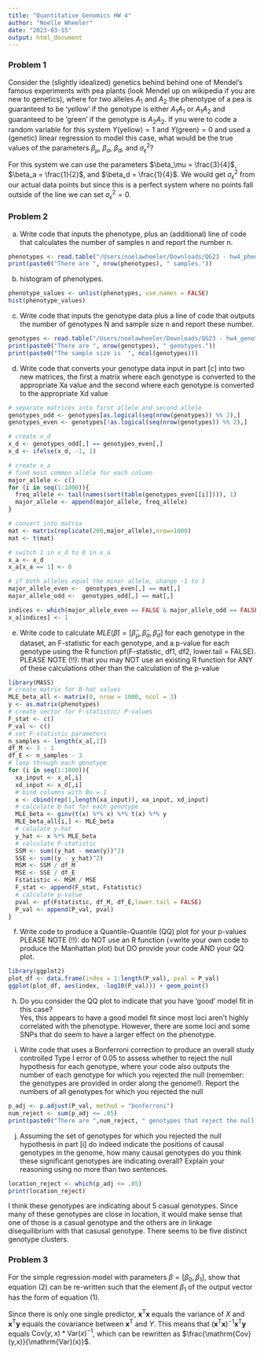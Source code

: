 ```yaml
---
title: "Quantitative Genomics HW 4"
author: "Noelle Wheeler"
date: "2023-03-15"
output: html_document
---
```


### Problem 1

Consider the (slightly idealized) genetics behind behind one of Mendel's famous experiments with pea plants (look Mendel up on wikipedia if you are new to genetics), where for two alleles $A_1$ and $A_2$ the phenotype of a pea is guaranteed to be 'yellow' if the genotype is either $A_1A_1$ or $A_1A_2$ and guaranteed to be 'green' if the genotype is $A_2A_2$.  If you were to code a random variable for this system $Y($yellow$) = 1$ and $Y($green$) = 0$ and used a (genetic) linear regression to model this case, what would be the true values of the parameters $\beta_\mu$, $\beta_a$, $\beta_d$, and $\sigma^2_\epsilon$?

For this system we can use the parameters $\beta_\mu = \frac{3}{4}$, $\beta_a = \frac{1}{2}$, and $\beta_d = \frac{1}{4}$. We would get $\sigma^2_\epsilon$ from our actual data points but since this is a perfect system where no points fall outside of the line we can set $\sigma^2_\epsilon = 0$.

### Problem 2

a. Write code that inputs the phenotype, plus an (additional) line of code that calculates the number of samples n and report the number n.
```r
phenotypes <- read.table("/Users/noelawheeler/Downloads/QG23 - hw4_phenotypes.txt")
print(paste0("There are ", nrow(phenotypes), " samples."))
```

b. histogram of phenotypes.
```r
phenotype_values <- unlist(phenotypes, use.names = FALSE)
hist(phenotype_values)
```

c. Write code that inputs the genotype data plus a line of code that outputs the number of genotypes N and sample size n and report these number.
```r
genotypes <- read.table("/Users/noelawheeler/Downloads/QG23 - hw4_genotypes.txt")
print(paste0("There are ", nrow(genotypes), " genotypes."))
print(paste0("The sample size is  ", ncol(genotypes)))
```

d. Write code that converts your genotype data input in part [c] into two new matrices, the first a matrix where each genotype is converted to the appropriate Xa value and the second where each genotype is converted to the appropriate Xd value
```r
# separate matrices into first allele and second allele 
genotypes_odd <- genotypes[as.logical(seq(nrow(genotypes)) %% 2),]
genotypes_even <- genotypes[!as.logical(seq(nrow(genotypes)) %% 2),]

# create x_d
x_d <- genotypes_odd[,] == genotypes_even[,]
x_d <- ifelse(x_d, -1, 1)

# create x_a
# find most common allele for each column
major_allele <- c()
for (i in seq(1:1000)){
  freq_allele <- tail(names(sort(table(genotypes_even[[i]]))), 1)
  major_allele <- append(major_allele, freq_allele)
}

# convert into matrix
mat <- matrix(replicate(200,major_allele),nrow=1000)
mat <- t(mat)

# switch 1 in x_d to 0 in x_a
x_a <- x_d
x_a[x_a == 1] <- 0

# if both alleles equal the minor allele, change -1 to 1
major_allele_even <-  genotypes_even[,] == mat[,]
major_allele_odd <-  genotypes_odd[,] == mat[,]

indices <- which(major_allele_even == FALSE & major_allele_odd == FALSE, arr.ind = TRUE)
x_a[indices] <- 1
```

e.  Write code to calculate $MLE(\hat{\beta}) = [\hat{\beta}_\mu, \hat{\beta}_a, \hat{\beta}_d]$ for each genotype in the dataset, an F-statistic for each genotype, and a p-value for each genotype using the R function pf(F-statistic, df1, df2, lower.tail = FALSE).   PLEASE NOTE (!!): that you may NOT use an existing R function for ANY of these calculations other than the calculation of the p-value
```r
library(MASS)
# create matrix for B-hat values
MLE_beta_all <- matrix(0, nrow = 1000, ncol = 3)
y <- as.matrix(phenotypes)
# create vector for F-statistic/ P-values
F_stat <- c()
P_val <- c()
# set F-statistic parameters
n_samples <- length(x_a[,1])
df_M <- 3 - 1
df_E <- n_samples - 3
# loop through each genotype
for (i in seq(1:1000)){
  xa_input <- x_a[,i]
  xd_input <- x_d[,i]
  # bind columns with Bu = 1
  x <- cbind(rep(1,length(xa_input)), xa_input, xd_input)
  # calculate b-hat for each genotype
  MLE_beta <- ginv(t(x) %*% x) %*% t(x) %*% y
  MLE_beta_all[i,] <- MLE_beta
  # calulate y-hat
  y_hat <- x %*% MLE_beta
  # calculate F-statistic
  SSM <- sum((y_hat - mean(y))^2)
  SSE <- sum((y - y_hat)^2)
  MSM <- SSM / df_M
  MSE <- SSE / df_E
  Fstatistic <- MSM / MSE
  F_stat <- append(F_stat, Fstatistic)
  # calculate p-value
  pval <- pf(Fstatistic, df_M, df_E,lower.tail = FALSE)
  P_val <- append(P_val, pval)
}

```

f. Write code to produce a Quantile-Quantile (QQ) plot for your p-values PLEASE NOTE (!!): do NOT use an R function (=write your own code to produce the Manhattan plot) but DO provide your code AND your QQ plot.
```r
library(ggplot2)
plot_df <- data.frame(index = 1:length(P_val), pval = P_val)
ggplot(plot_df, aes(index, -log10(P_val))) + geom_point()
```

h. Do you consider the QQ plot to indicate that you have ‘good’ model fit in this case?\
Yes, this appears to have a good model fit since most loci aren't highly correlated with the phenotype. However, there are some loci and some SNPs that do seem to have a larger effect on the phenotype. 

i. Write code that uses a Bonferroni correction to produce an overall study controlled Type I error of 0.05 to assess whether to reject the null hypothesis for each genotype, where your code also outputs the number of each genotype for which you rejected the null (remember: the genotypes are provided in order along the genome!). Report the numbers of all genotypes for which you rejected the null
```r
p_adj <- p.adjust(P_val, method = "bonferroni")
num_reject <- sum(p_adj <= .05)
print(paste0("There are ",num_reject, " genotypes that reject the null hypothesis"))
```

j. Assuming the set of genotypes for which you rejected the null hypothesis in part [i] do indeed indicate the positions of causal genotypes in the genome, how many causal genotypes do you think these significant genotypes are indicating overall?  Explain your reasoning using no more than two sentences.
```r
location_reject <- which(p_adj <= .05)
print(location_reject)
```
I think these genotypes are indicating about 5 casual genotypes. Since many of these genotypes are close in location, it would make sense that one of those is a casual genotype and the others are in linkage disequilibrium with that casusal genotype. There seems to be five distinct genotype clusters. 

### Problem 3
\begin{equation}
\hat{\beta_1} = \frac{\mathrm{Cov}(y,x)}{\mathrm{Var}(x)}
\end{equation}
\begin{equation}
MLE(\hat{\beta}) = (\mathbf{x}^{\textrm{T}}\mathbf{x})^{-1} \mathbf{x}^{\mathrm{T}} \mathbf{y}
\end{equation}
For the simple regression model with parameters $\beta = [\beta_0, \beta_1]$, show that equation (2) can be re-written such that the element $\beta_1$ of the output vector has the form of equation (1).

Since there is only one single predictor, $\mathbf{x}^{\mathrm{T}} \mathbf{x}$ equals the variance of $X$ and $\mathbf{x}^{\mathrm{T}} \mathbf{y}$ equals the covariance between $\mathbf{x}^{\mathrm{T}}$ and $Y$. This means that $(\mathbf{x}^{\textrm{T}}\mathbf{x})^{-1} \mathbf{x}^{\mathrm{T}} \mathbf{y}$ equals $\mathrm{Cov}(y,x)*\mathrm{Var}(x)^{-1}$, which can be rewritten as $\frac{\mathrm{Cov}(y,x)}{\mathrm{Var}(x)}$. 
